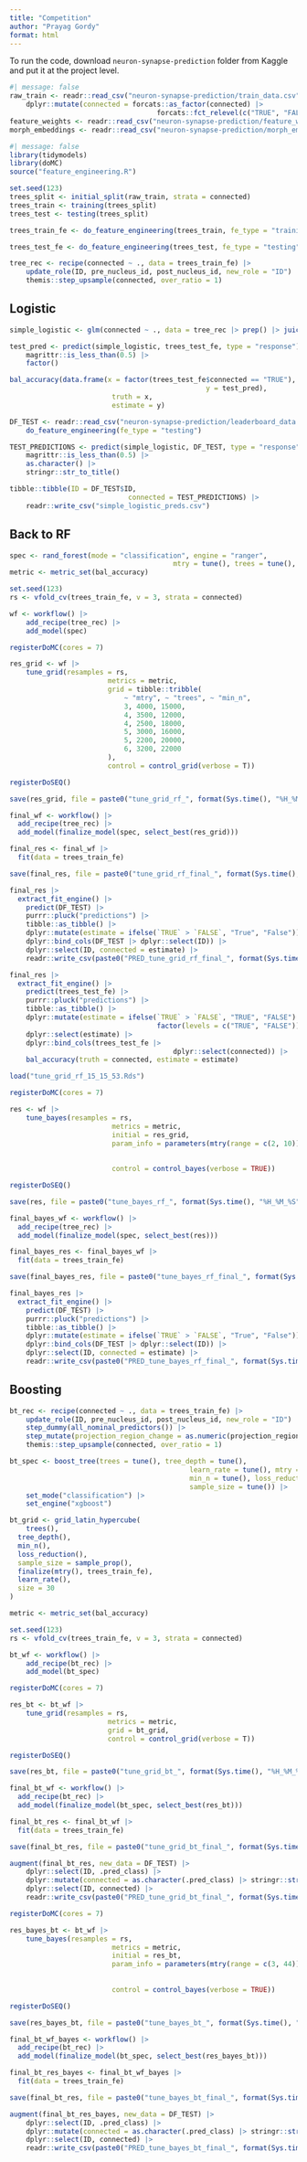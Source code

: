 ```yaml
---
title: "Competition"
author: "Prayag Gordy"
format: html
---
```


To run the code, download `neuron-synapse-prediction` folder from Kaggle and put it at the project level.

```r
#| message: false
raw_train <- readr::read_csv("neuron-synapse-prediction/train_data.csv") |>
	dplyr::mutate(connected = forcats::as_factor(connected) |>
									forcats::fct_relevel(c("TRUE", "FALSE")))
feature_weights <- readr::read_csv("neuron-synapse-prediction/feature_weights.csv")
morph_embeddings <- readr::read_csv("neuron-synapse-prediction/morph_embeddings.csv")
```

```r
#| message: false
library(tidymodels)
library(doMC)
source("feature_engineering.R")
```

```r
set.seed(123)
trees_split <- initial_split(raw_train, strata = connected)
trees_train <- training(trees_split)
trees_test <- testing(trees_split)
```

```r
trees_train_fe <- do_feature_engineering(trees_train, fe_type = "training")
```

```r
trees_test_fe <- do_feature_engineering(trees_test, fe_type = "testing")
```

```r
tree_rec <- recipe(connected ~ ., data = trees_train_fe) |>
	update_role(ID, pre_nucleus_id, post_nucleus_id, new_role = "ID") |>
	themis::step_upsample(connected, over_ratio = 1)
```

## Logistic

```r
simple_logistic <- glm(connected ~ ., data = tree_rec |> prep() |> juice(), family = "binomial")
```

```r
test_pred <- predict(simple_logistic, trees_test_fe, type = "response") |>
	magrittr::is_less_than(0.5) |>
	factor()
```

```r
bal_accuracy(data.frame(x = factor(trees_test_fe$connected == "TRUE"),
												y = test_pred),
						 truth = x,
						 estimate = y)
```

```r
DF_TEST <- readr::read_csv("neuron-synapse-prediction/leaderboard_data.csv") |>
	do_feature_engineering(fe_type = "testing")
```

```r
TEST_PREDICTIONS <- predict(simple_logistic, DF_TEST, type = "response") |>
	magrittr::is_less_than(0.5) |>
	as.character() |>
	stringr::str_to_title()
```

```r
tibble::tibble(ID = DF_TEST$ID,
							 connected = TEST_PREDICTIONS) |>
	readr::write_csv("simple_logistic_preds.csv")
```

## Back to RF

```r
spec <- rand_forest(mode = "classification", engine = "ranger",
										mtry = tune(), trees = tune(), min_n = tune())
metric <- metric_set(bal_accuracy)
```

```r
set.seed(123)
rs <- vfold_cv(trees_train_fe, v = 3, strata = connected)
```

```r
wf <- workflow() |>
	add_recipe(tree_rec) |>
	add_model(spec)
```

```r
registerDoMC(cores = 7)

res_grid <- wf |> 
	tune_grid(resamples = rs, 
						metrics = metric,
						grid = tibble::tribble(
							~ "mtry", ~ "trees", ~ "min_n",
							3, 4000, 15000,
							4, 3500, 12000,
							4, 2500, 18000,
							5, 3000, 16000,
							5, 2200, 20000,
							6, 3200, 22000
						),
						control = control_grid(verbose = T))

registerDoSEQ()

save(res_grid, file = paste0("tune_grid_rf_", format(Sys.time(), "%H_%M_%S"), ".Rds"))
```

```r
final_wf <- workflow() |>
  add_recipe(tree_rec) |>
  add_model(finalize_model(spec, select_best(res_grid)))

final_res <- final_wf |>
  fit(data = trees_train_fe)

save(final_res, file = paste0("tune_grid_rf_final_", format(Sys.time(), "%H_%M_%S"), ".Rds"))
```

```r
final_res |>
  extract_fit_engine() |>
	predict(DF_TEST) |>
	purrr::pluck("predictions") |>
	tibble::as_tibble() |>
	dplyr::mutate(estimate = ifelse(`TRUE` > `FALSE`, "True", "False")) |>
	dplyr::bind_cols(DF_TEST |> dplyr::select(ID)) |>
	dplyr::select(ID, connected = estimate) |>
	readr::write_csv(paste0("PRED_tune_grid_rf_final_", format(Sys.time(), "%H_%M_%S"), ".csv"))
```

```r
final_res |>
  extract_fit_engine() |>
	predict(trees_test_fe) |>
	purrr::pluck("predictions") |>
	tibble::as_tibble() |>
	dplyr::mutate(estimate = ifelse(`TRUE` > `FALSE`, "TRUE", "FALSE") |> 
									factor(levels = c("TRUE", "FALSE"))) |> 
	dplyr::select(estimate) |> 
	dplyr::bind_cols(trees_test_fe |> 
									 	dplyr::select(connected)) |>
	bal_accuracy(truth = connected, estimate = estimate)
```



```r
load("tune_grid_rf_15_15_53.Rds")
```

```r
registerDoMC(cores = 7)

res <- wf |> 
	tune_bayes(resamples = rs, 
						 metrics = metric,
						 initial = res_grid,
						 param_info = parameters(mtry(range = c(2, 10)),
						 												trees(range = c(2000, 6000)),
						 												min_n(range = c(15000, 40000))),
						 control = control_bayes(verbose = TRUE))

registerDoSEQ()

save(res, file = paste0("tune_bayes_rf_", format(Sys.time(), "%H_%M_%S"), ".Rds"))
```

```r
final_bayes_wf <- workflow() |>
  add_recipe(tree_rec) |>
  add_model(finalize_model(spec, select_best(res)))

final_bayes_res <- final_bayes_wf |>
  fit(data = trees_train_fe)

save(final_bayes_res, file = paste0("tune_bayes_rf_final_", format(Sys.time(), "%H_%M_%S"), ".Rds"))
```

```r
final_bayes_res |>
  extract_fit_engine() |>
	predict(DF_TEST) |>
	purrr::pluck("predictions") |>
	tibble::as_tibble() |>
	dplyr::mutate(estimate = ifelse(`TRUE` > `FALSE`, "True", "False")) |>
	dplyr::bind_cols(DF_TEST |> dplyr::select(ID)) |>
	dplyr::select(ID, connected = estimate) |>
	readr::write_csv(paste0("PRED_tune_bayes_rf_final_", format(Sys.time(), "%H_%M_%S"), ".csv"))
```

## Boosting

```r
bt_rec <- recipe(connected ~ ., data = trees_train_fe) |>
	update_role(ID, pre_nucleus_id, post_nucleus_id, new_role = "ID") |>
	step_dummy(all_nominal_predictors()) |>
	step_mutate(projection_region_change = as.numeric(projection_region_change)) |>
	themis::step_upsample(connected, over_ratio = 1)

bt_spec <- boost_tree(trees = tune(), tree_depth = tune(),
											learn_rate = tune(), mtry = tune(), 
											min_n = tune(), loss_reduction = tune(),
											sample_size = tune()) |>
	set_mode("classification") |>
	set_engine("xgboost")

bt_grid <- grid_latin_hypercube(
	trees(),
  tree_depth(),
  min_n(),
  loss_reduction(),
  sample_size = sample_prop(),
  finalize(mtry(), trees_train_fe),
  learn_rate(),
  size = 30
)

metric <- metric_set(bal_accuracy)
```

```r
set.seed(123)
rs <- vfold_cv(trees_train_fe, v = 3, strata = connected)
```

```r
bt_wf <- workflow() |>
	add_recipe(bt_rec) |>
	add_model(bt_spec)
```

```r
registerDoMC(cores = 7)

res_bt <- bt_wf |> 
	tune_grid(resamples = rs, 
						metrics = metric,
						grid = bt_grid,
						control = control_grid(verbose = T))

registerDoSEQ()

save(res_bt, file = paste0("tune_grid_bt_", format(Sys.time(), "%H_%M_%S"), ".Rds"))
```

```r
final_bt_wf <- workflow() |>
  add_recipe(bt_rec) |>
  add_model(finalize_model(bt_spec, select_best(res_bt)))

final_bt_res <- final_bt_wf |>
  fit(data = trees_train_fe)

save(final_bt_res, file = paste0("tune_grid_bt_final_", format(Sys.time(), "%H_%M_%S"), ".Rds"))
```

```r
augment(final_bt_res, new_data = DF_TEST) |>
	dplyr::select(ID, .pred_class) |>
	dplyr::mutate(connected = as.character(.pred_class) |> stringr::str_to_title()) |>
	dplyr::select(ID, connected) |>
	readr::write_csv(paste0("PRED_tune_grid_bt_final_", format(Sys.time(), "%H_%M_%S"), ".csv"))
```

```r
registerDoMC(cores = 7)

res_bayes_bt <- bt_wf |> 
	tune_bayes(resamples = rs, 
						 metrics = metric,
						 initial = res_bt,
						 param_info = parameters(mtry(range = c(3, 44)), trees(range = c(1000, 4000)), 
						 												min_n(range = c(20, 60)), sample_prop(range = c(0.1, 1)),
						 												tree_depth(), learn_rate(), loss_reduction()),
						 control = control_bayes(verbose = TRUE))

registerDoSEQ()

save(res_bayes_bt, file = paste0("tune_bayes_bt_", format(Sys.time(), "%H_%M_%S"), ".Rds"))
```

```r
final_bt_wf_bayes <- workflow() |>
  add_recipe(bt_rec) |>
  add_model(finalize_model(bt_spec, select_best(res_bayes_bt)))

final_bt_res_bayes <- final_bt_wf_bayes |>
  fit(data = trees_train_fe)

save(final_bt_res, file = paste0("tune_bayes_bt_final_", format(Sys.time(), "%H_%M_%S"), ".Rds"))
```

```r
augment(final_bt_res_bayes, new_data = DF_TEST) |>
	dplyr::select(ID, .pred_class) |>
	dplyr::mutate(connected = as.character(.pred_class) |> stringr::str_to_title()) |>
	dplyr::select(ID, connected) |>
	readr::write_csv(paste0("PRED_tune_bayes_bt_final_", format(Sys.time(), "%H_%M_%S"), ".csv"))
```

